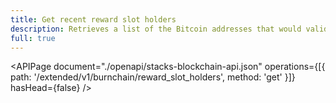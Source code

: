 ```yaml
---
title: Get recent reward slot holders
description: Retrieves a list of the Bitcoin addresses that would validly receive Proof-of-Transfer commitments.
full: true
---
```


<APIPage
  document="./openapi/stacks-blockchain-api.json"
  operations={[{ path: '/extended/v1/burnchain/reward_slot_holders', method: 'get' }]}
  hasHead={false}
/>
